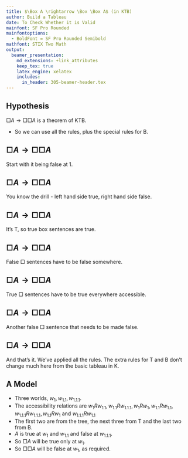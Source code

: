 ```yaml
---
title: $\Box A \rightarrow \Box \Box A$ (in KTB)
author: Build a Tableau
date: To Check Whether it is Valid
mainfont: SF Pro Rounded
mainfontoptions:
  - BoldFont = SF Pro Rounded Semibold
mathfont: STIX Two Math
output: 
  beamer_presentation:
    md_extensions: +link_attributes
    keep_tex: true
    latex_engine: xelatex
    includes:
      in_header: 305-beamer-header.tex
---
```



## Hypothesis

$\Box A \rightarrow \Box \Box A$ is a theorem of KTB.

- So we can use all the rules, plus the special rules for B.

## $\Box A \rightarrow \Box \Box A$

\begin{oltableau}
[\pFmla{\False}{\Box A \rightarrow \Box \Box A}{1}, just = \TAss,
]
\end{oltableau}

\bigskip

Start with it being false at 1.

## $\Box A \rightarrow \Box \Box A$

\begin{oltableau}
[\pFmla{\False}{\Box A \rightarrow \Box \Box A}{1}, checked, just = \TAss
  [\pFmla{\True}{\Box A}{1}, just = {\TRule{\False}{\rightarrow}[1]}
    [\pFmla{\False}{\Box \Box A}{1}, just = {\TRule{\False}{\rightarrow}[1]}
    ]
  ]
]
\end{oltableau}

\bigskip

You know the drill - left hand side true, right hand side false.

## $\Box A \rightarrow \Box \Box A$

\begin{oltableau}
[\pFmla{\False}{\Box A \rightarrow \Box \Box A}{1}, checked, just = \TAss
  [\pFmla{\True}{\Box A}{1}, just = {\TRule{\False}{\rightarrow}[1]}
    [\pFmla{\False}{\Box \Box A}{1}, just = {\TRule{\False}{\rightarrow}[1]}
      [\pFmla{\True}{A}{1}, just = {T $\Box$ 2}
      ]
    ]
  ]
]
\end{oltableau}

\bigskip

It's T, so true box sentences are true.

## $\Box A \rightarrow \Box \Box A$

\begin{oltableau}
[\pFmla{\False}{\Box A \rightarrow \Box \Box A}{1}, checked, just = \TAss
  [\pFmla{\True}{\Box A}{1}, just = {\TRule{\False}{\rightarrow}[1]}
    [\pFmla{\False}{\Box \Box A}{1}, checked, just = {\TRule{\False}{\rightarrow}[1]}
      [\pFmla{\True}{A}{1}, just = {T $\Box$ 2}
        [\pFmla{\False}{\Box A}{1.1}, just = {\TRule{\False}{\Box}[3]}
        ]
      ]
    ]
  ]
]
\end{oltableau}

\bigskip

False $\Box$ sentences have to be false somewhere.

## $\Box A \rightarrow \Box \Box A$

\begin{oltableau}
[\pFmla{\False}{\Box A \rightarrow \Box \Box A}{1}, checked, just = \TAss
  [\pFmla{\True}{\Box A}{1}, just = {\TRule{\False}{\rightarrow}[1]}
    [\pFmla{\False}{\Box \Box A}{1}, checked, just = {\TRule{\False}{\rightarrow}[1]}
      [\pFmla{\True}{A}{1}, just = {T $\Box$ 2}
        [\pFmla{\False}{\Box A}{1.1}, just = {\TRule{\False}{\Box}[3]}
          [\pFmla{\True}{A}{1.1}, just = {\TRule{\True}{\Box}[2]}
          ]
        ]
      ]
    ]
  ]
]
\end{oltableau}

\bigskip

True $\Box$ sentences have to be true everywhere accessible.

## $\Box A \rightarrow \Box \Box A$

\begin{oltableau}
[\pFmla{\False}{\Box A \rightarrow \Box \Box A}{1}, checked, just = \TAss
  [\pFmla{\True}{\Box A}{1}, just = {\TRule{\False}{\rightarrow}[1]}
    [\pFmla{\False}{\Box \Box A}{1}, checked, just = {\TRule{\False}{\rightarrow}[1]}
      [\pFmla{\True}{A}{1}, just = {T $\Box$ 2}
        [\pFmla{\False}{\Box A}{1.1}, checked, just = {\TRule{\False}{\Box}[3]}
          [\pFmla{\True}{A}{1.1}, just = {\TRule{\True}{\Box}[2]}
            [\pFmla{\False}{A}{1.1.1}, just = {\TRule{\False}{\Box}[5]}
            ]
          ]
        ]
      ]
    ]
  ]
]
\end{oltableau}

\bigskip

Another false $\Box$ sentence that needs to be made false.


## $\Box A \rightarrow \Box \Box A$

\begin{oltableau}
[\pFmla{\False}{\Box A \rightarrow \Box \Box A}{1}, checked, just = \TAss
  [\pFmla{\True}{\Box A}{1}, just = {\TRule{\False}{\rightarrow}[1]}
    [\pFmla{\False}{\Box \Box A}{1}, checked, just = {\TRule{\False}{\rightarrow}[1]}
      [\pFmla{\True}{A}{1}, just = {T $\Box$ 2}
        [\pFmla{\False}{\Box A}{1.1}, checked, just = {\TRule{\False}{\Box}[3]}
          [\pFmla{\True}{A}{1.1}, just = {\TRule{\True}{\Box}[2]}
            [\pFmla{\False}{A}{1.1.1}, just = {\TRule{\False}{\Box}[5]}
            ]
          ]
        ]
      ]
    ]
  ]
]
\end{oltableau}

\bigskip

And that's it. We've applied all the rules. The extra rules for T and B don't change much here from the basic tableau in K.

## A Model 

- Three worlds, $w_1, w_{1.1}, w_{1.1.1}$.
- The accessibility relations are $w_1Rw_{1.1}, w_{1.1}Rw_{1.1.1}, w_1Rw_1, w_{1.1}Rw_{1.1}, w_{1.1.1}Rw_{1.1.1}, w_{1.1}Rw_1$ and $w_{1.1.1}Rw_{1.1}$
- The first two are from the tree, the next three from T and the last two from B.
- $A$ is true at $w_1$ and $w_{1.1}$ and false at $w_{1.1.1}$.
- So $\Box A$ will be true only at $w_1$.
- So $\Box \Box A$ will be false at $w_1$, as required.


